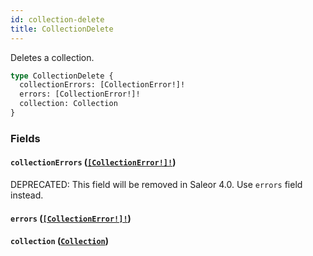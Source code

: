 ```yaml
---
id: collection-delete
title: CollectionDelete
---
```


Deletes a collection.

```graphql
type CollectionDelete {
  collectionErrors: [CollectionError!]!
  errors: [CollectionError!]!
  collection: Collection
}
```

### Fields

#### `collectionErrors` ([`[CollectionError!]!`](../../../developer/api-reference/objects/collection-error))

<span class="badge badge--warning">DEPRECATED: This field will be removed in Saleor 4.0. Use `errors` field instead.</span>

#### `errors` ([`[CollectionError!]!`](../../../developer/api-reference/objects/collection-error))

#### `collection` ([`Collection`](../../../developer/api-reference/objects/collection))

